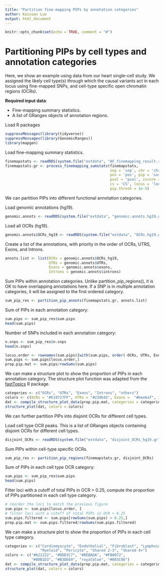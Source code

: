 ```yaml
---
title: "Partition fine-mapping PIPs by annotation categories"
author: Kaixuan Luo
output: html_document
---
```


```r
knitr::opts_chunk$set(echo = TRUE, comment = "#")
```

Partitioning PIPs by cell types and annotation categories
============================================================

Here, we show an example using data from our heart single-cell study.
We assigned the likely cell type(s) through 
which the causal variants act in each locus using fine-mapped SNPs,
and cell-type specific open chromatin regions (OCRs).

**Required input data**:

* Fine-mapping summary statistics.
* A list of GRanges objects of annotation regions. 

Load R packages
```r
suppressMessages(library(tidyverse))
suppressMessages(library(GenomicRanges))
library(mapgen)
```

Load fine-mapping summary statistics.
```r
finemapstats <- readRDS(system.file("extdata", "AF_finemapping_result.rds", package = "mapgen"))
finemapstats.gr <- process_finemapping_sumstats(finemapstats, 
                                                snp = 'snp', chr = 'chr', 
                                                pos = 'pos', pip = 'susie_pip', 
                                                pval = 'pval', zscore = 'zscore', 
                                                cs = 'CS', locus = 'locus',  
                                                pip.thresh = 1e-5)
```

We can partition PIPs into different functional annotation categories.

Load genomic annotations (hg19). 
```r
genomic.annots <- readRDS(system.file("extdata", "genomic.annots.hg19.gr.rds", package = "mapgen"))
```

Load all OCRs (hg19).
```r
genomic.annots$OCRs_hg19 <- readRDS(system.file("extdata", "OCRs.hg19.gr.rds", package = "mapgen"))
```

Create a list of the annotations, with priority in the order of OCRs, UTRS, Exons, and Introns.
```r
annots.list <- list(OCRs = genomic.annots$OCRs_hg19,
                    UTRs = genomic.annots$UTRs,
                    Exons = genomic.annots$exons,
                    Introns = genomic.annots$introns)
```

Sum PIPs within annotation categories. 
Unlike partition_pip_regions(), it is OK to have overlapping annotations here. 
If a SNP is in multiple annotation categories, it will be assigned to the first ordered category.
```r
sum_pip_res <- partition_pip_annots(finemapstats.gr, annots.list)
```

Sum of PIPs in each annotation category:
```r
sum.pips <- sum_pip_res$sum.pips
head(sum.pips)
```

Number of SNPs included in each annotation category:
```r
n.snps <- sum_pip_res$n.snps
head(n.snps)
```

```r
locus.order <- rownames(sum.pips)[with(sum.pips, order(-OCRs, UTRs, Exons, Introns, others))]
sum.pips <- sum.pips[locus.order,]
prop.pip.mat <- sum.pips/rowSums(sum.pips)
```

We can make a structure plot to show the proportion of PIPs in each annotation category.
The structure plot function was adapted from the [fastTopics](https://stephenslab.github.io/fastTopics/) R package.
```r
categories <- c("OCRs", "UTRs", "Exons", "Introns", "others")
colors <- c(OCRs = "#E18727FF", UTRs = "#238b45", Exons =  "#bee6af", Introns = "#B09C85FF", others = "#aaaaaa")
dat <- compile_structure_plot_data(prop.pip.mat, categories = categories)
structure_plot(dat, colors = colors)
```

We can further partition PIPs into disjoint OCRs for different cell types.

Load cell type OCR peaks. 
This is a list of GRanges objects containing disjoint OCRs for different cell types. 
```r
disjoint_OCRs <- readRDS(system.file("extdata", "disjoint_OCRs_hg19.grlist.rds", package = "mapgen"))
```

Sum PIPs within cell-type specific OCRs.
```r
sum_pip_res <- partition_pip_regions(finemapstats.gr, disjoint_OCRs)
```

Sum of PIPs in each cell type OCR category:
```r
sum.pips <- sum_pip_res$sum.pips
head(sum.pips)
```

Filter loci with a cutoff of total PIPs in OCR > 0.25, 
compute the proportion of PIPs partitioned in each cell type category.
```r
# reorder the loci to match the previous figure
sum.pips <- sum.pips[locus.order, ]
# filter loci with a cutoff of total PIPs in OCR > 0.25
sum.pips.filtered <- sum.pips[rowSums(sum.pips) > 0.25,]
prop.pip.mat <- sum.pips.filtered/rowSums(sum.pips.filtered)
```

We can make a structure plot to show the proportion of PIPs in each cell type category.
```r
categories <- c("Cardiomyocyte", "Endothelial", "Fibroblast", "Lymphoid", 
                "Myeloid", "Pericyte", "Shared 2-3", "Shared 4+")
colors <- c("#b22222", "#8DD3C7", "#BEBADA", "#FB8072", 
            "#80B1D3", "#B3DE69", "royalblue", "#003C86")
dat <- compile_structure_plot_data(prop.pip.mat, categories = categories)
structure_plot(dat, colors = colors)
```
